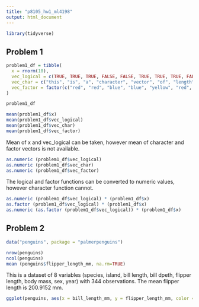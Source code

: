 ```yaml
---
title: "p8105_hw1_ml4198"
output: html_document
---
```


```r
library(tidyverse)
```

## Problem 1

```r
problem1_df = tibble(
  x = rnorm(10),
  vec_logical = c(TRUE, TRUE, TRUE, FALSE, FALSE, TRUE, TRUE, TRUE, FALSE, FALSE),
  vec_char = c("this", "is", "a", "character", "vector", "of", "length", "at", "least", "ten"),
  vec_factor = factor(c("red", "red", "blue", "blue", "yellow", "red", "red", "blue", "blue", "yellow"))
)

problem1_df

mean(problem1_df$x)
mean(problem1_df$vec_logical)
mean(problem1_df$vec_char)
mean(problem1_df$vec_factor)
```

Mean of x and vec_logical can be taken, however mean of character and factor vectors is not available.

```r
as.numeric (problem1_df$vec_logical)
as.numeric (problem1_df$vec_char)
as.numeric (problem1_df$vec_factor)
```

The logical and factor functions can be converted to numeric values, however character function cannot.

```r
as.numeric (problem1_df$vec_logical) * (problem1_df$x)
as.factor (problem1_df$vec_logical) * (problem1_df$x)
as.numeric (as.factor (problem1_df$vec_logical)) * (problem1_df$x)
```

## Problem 2

```r
data("penguins", package = "palmerpenguins")

nrow(penguins)
ncol(penguins)
mean (penguins$flipper_length_mm, na.rm=TRUE)
```

This is a dataset of 8 variables (species, island, bill length, bill dpeth, flipper length, body mass, sex, year) with 344 observations. The mean flipper length is 200.9152 mm.

```r
ggplot(penguins, aes(x = bill_length_mm, y = flipper_length_mm, color = species)) + geom_point()
```

